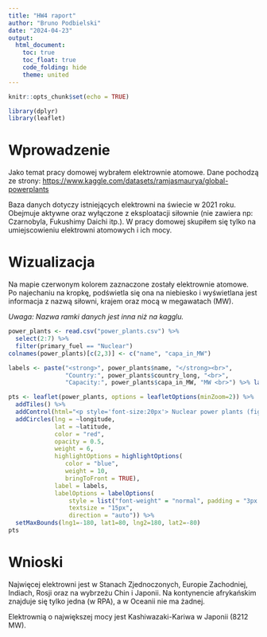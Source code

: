 ---
title: "HW4 raport"
author: "Bruno Podbielski"
date: "2024-04-23"
output: 
  html_document:
    toc: true
    toc_float: true
    code_folding: hide
    theme: united
---

```{r setup, include=FALSE, message=FALSE}
knitr::opts_chunk$set(echo = TRUE)

library(dplyr)
library(leaflet)
```

# Wprowadzenie

Jako temat pracy domowej wybrałem elektrownie atomowe. Dane pochodzą ze strony: <https://www.kaggle.com/datasets/ramjasmaurya/global-powerplants>

Baza danych dotyczy istniejących elektrowni na świecie w 2021 roku. Obejmuje aktywne oraz wyłączone z eksploatacji siłownie (nie zawiera np: Czarnobyla, Fukushimy Daichi itp.). W pracy domowej skupiłem się tylko na umiejscowieniu elektrowni atomowych i ich mocy.

# Wizualizacja

Na mapie czerwonym kolorem zaznaczone zostały elektrownie atomowe. Po najechaniu na kropkę, podświetla się ona na niebiesko i wyświetlana jest informacja z nazwą siłowni, krajem oraz mocą w megawatach (MW).

*Uwaga: Nazwa ramki danych jest inna niż na kagglu.*

```{r message=FALSE, warning=FALSE}
power_plants <- read.csv("power_plants.csv") %>%
  select(2:7) %>%
  filter(primary_fuel == "Nuclear")
colnames(power_plants)[c(2,3)] <- c("name", "capa_in_MW")

labels <- paste("<strong>", power_plants$name, "</strong><br>",
                "Country:", power_plants$country_long, "<br>",
                "Capacity:", power_plants$capa_in_MW, "MW <br>") %>% lapply(htmltools::HTML)

pts <- leaflet(power_plants, options = leafletOptions(minZoom=2)) %>%
  addTiles() %>%
  addControl(html="<p style='font-size:20px'> Nuclear power plants (figures for 2021) </p>", position = "topright") %>%
  addCircles(lng = ~longitude,
             lat = ~latitude,
             color = "red",
             opacity = 0.5,
             weight = 6,
             highlightOptions = highlightOptions(
                color = "blue",
                weight = 10,
                bringToFront = TRUE),
             label = labels,
             labelOptions = labelOptions(
                 style = list("font-weight" = "normal", padding = "3px 8px"),
                 textsize = "15px",
                 direction = "auto")) %>%
  setMaxBounds(lng1=-180, lat1=80, lng2=180, lat2=-80)
pts
```

# Wnioski

Najwięcej elektrowni jest w Stanach Zjednoczonych, Europie Zachodniej, Indiach, Rosji oraz na wybrzeżu Chin i Japonii. Na kontynencie afrykańskim znajduje się tylko jedna (w RPA), a w Oceanii nie ma żadnej.

Elektrownią o największej mocy jest Kashiwazaki-Kariwa w Japonii (8212 MW).
